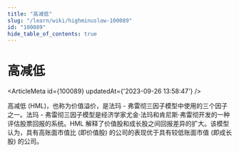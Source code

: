 ```yaml
---
title: "高减低"
slug: "/learn/wiki/highminuslow-100089"
id: "100089"
hide_table_of_contents: true
---
```



# 高减低

<ArticleMeta id={100089} updatedAt={'2023-09-26 13:58:47'} />
<div className='border-solid border-b border-t-0 my-4 border-[var(--ifm-color-gray-300)]' />

高减低 (HML)，也称为价值溢价，是法玛 - 弗雷彻三因子模型中使用的三个因子之一。法玛 - 弗雷彻三因子模型是经济学家尤金·法玛和肯尼斯·弗雷彻开发的一种评估股票回报的系统。HML 解释了价值股和成长股之间回报差异的扩大。该模型认为，具有高账面市值比 (即价值股) 的公司的表现优于具有较低账面市值 (即成长股) 的公司。
